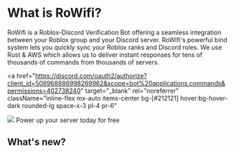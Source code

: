 
# What is RoWifi?

RoWifi is a Roblox-Discord Verification Bot offering a seamless integration between your Roblox group and your Discord server.
RoWifi's powerful bind system lets you quickly sync your Roblox ranks and Discord roles. We use Rust & AWS which allows us to deliver
instant responses for tens of thousands of commands from thousands of servers.

<a
  href="https://discord.com/oauth2/authorize?client_id=508968886998269962&scope=bot%20applications.commands&permissions=402738240"
  target="_blank"
  rel="noreferrer"
  className="inline-flex mx-auto items-center bg-[#212121] hover:bg-hover-dark rounded-lg space-x-3 pl-4 pr-6"
>
  <Image src="/RoWifi.png" height={75} width={75} />
  Power up your server today for free
  <ExternalLinkIcon className="w-5 h-5" />
</a>

## What's new?
